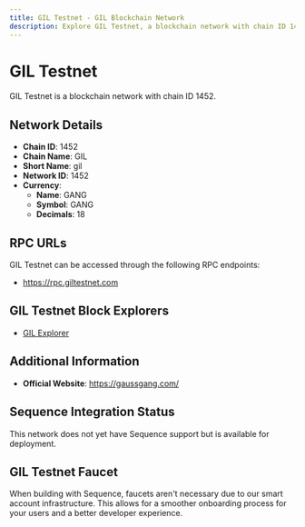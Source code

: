 ```yaml
--- 
title: GIL Testnet - GIL Blockchain Network
description: Explore GIL Testnet, a blockchain network with chain ID 1452. Learn about its native currency, GANG, and how to interact with the network.
---
```


# GIL Testnet

GIL Testnet is a blockchain network with chain ID 1452.

## Network Details

- **Chain ID**: 1452
- **Chain Name**: GIL
- **Short Name**: gil
- **Network ID**: 1452
- **Currency**: 
  - **Name**: GANG
  - **Symbol**: GANG
  - **Decimals**: 18

## RPC URLs

GIL Testnet can be accessed through the following RPC endpoints:

- https://rpc.giltestnet.com

## GIL Testnet Block Explorers

- [GIL Explorer](https://explorer.giltestnet.com)

## Additional Information

- **Official Website**: https://gaussgang.com/

## Sequence Integration Status

This network does not yet have Sequence support but is available for deployment.

## GIL Testnet Faucet

When building with Sequence, faucets aren't necessary due to our smart account infrastructure. This allows for a smoother onboarding process for your users and a better developer experience.
